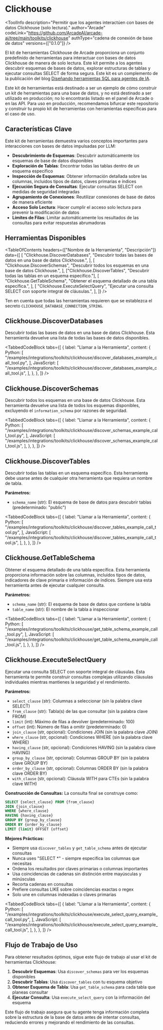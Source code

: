 # Clickhouse


<ToolInfo
  description="Permitir que los agentes interactúen con bases de datos Clickhouse (solo lectura)."
  author="Arcade"
  codeLink="https://github.com/ArcadeAI/arcade-ai/tree/main/toolkits/clickhouse"
  authType="cadena de conexión de base de datos"
  versions={["0.1.0"]}
/>

<Badges repo="arcadeai/arcade-clickhouse" />

El kit de herramientas Clickhouse de Arcade proporciona un conjunto predefinido de herramientas para interactuar con bases de datos Clickhouse de manera de solo lectura. Este kit permite a los agentes descubrir esquemas de bases de datos, explorar estructuras de tablas y ejecutar consultas SELECT de forma segura. Este kit es un complemento de la publicación del blog [Diseñando herramientas SQL para agentes de IA](https://blog.arcade.dev/sql-tools-ai-agents-security).

<Callout type="info">
  Este kit de herramientas está destinado a ser un ejemplo de cómo construir un kit de herramientas para una
  base de datos, y no está destinado a ser utilizado en producción; no lo encontrarás
  listado en el panel de Arcade o en las API. Para uso en producción, recomendamos
  bifurcar este repositorio y construir tu propio kit de herramientas con herramientas específicas para el caso de uso.
</Callout>

## Características Clave

Este kit de herramientas demuestra varios conceptos importantes para interacciones con bases de datos impulsadas por LLM:

- **Descubrimiento de Esquemas**: Descubrir automáticamente los esquemas de base de datos disponibles
- **Exploración de Tablas**: Encontrar todas las tablas dentro de un esquema específico
- **Inspección de Esquemas**: Obtener información detallada sobre las columnas, incluidos tipos de datos, claves primarias e índices
- **Ejecución Segura de Consultas**: Ejecutar consultas SELECT con medidas de seguridad integradas
- **Agrupamiento de Conexiones**: Reutilizar conexiones de base de datos de manera eficiente
- **Acceso Solo Lectura**: Hacer cumplir el acceso solo lectura para prevenir la modificación de datos
- **Límites de Filas**: Limitar automáticamente los resultados de las consultas para evitar respuestas abrumadoras

## Herramientas Disponibles

<TableOfContents
  headers={["Nombre de la Herramienta", "Descripción"]}
  data={[
    [
      "Clickhouse.DiscoverDatabases",
      "Descubrir todas las bases de datos en una base de datos Clickhouse.",
    ],
    [
      "Clickhouse.DiscoverSchemas",
      "Descubrir todos los esquemas en una base de datos Clickhouse.",
    ],
    ["Clickhouse.DiscoverTables", "Descubrir todas las tablas en un esquema específico."],
    [
      "Clickhouse.GetTableSchema",
      "Obtener el esquema detallado de una tabla específica.",
    ],
    [
      "Clickhouse.ExecuteSelectQuery",
      "Ejecutar una consulta SELECT con soporte integral de cláusulas.",
    ],
  ]}
/>

Ten en cuenta que todas las herramientas requieren que se establezca el secreto `CLICKHOUSE_DATABASE_CONNECTION_STRING`.

## Clickhouse.DiscoverDatabases

Descubrir todas las bases de datos en una base de datos Clickhouse. Esta herramienta devuelve una lista de todas las bases de datos disponibles.

<TabbedCodeBlock
  tabs={[
    {
      label: "Llamar a la Herramienta",
      content: {
        Python: [
          "/examples/integrations/toolkits/clickhouse/discover_databases_example_call_tool.py",
        ],
        JavaScript: [
          "/examples/integrations/toolkits/clickhouse/discover_databases_example_call_tool.js",
        ],
      },
    },
  ]}
/>

## Clickhouse.DiscoverSchemas

Descubrir todos los esquemas en una base de datos Clickhouse. Esta herramienta devuelve una lista de todos los esquemas disponibles, excluyendo el `information_schema` por razones de seguridad.

<TabbedCodeBlock
  tabs={[
    {
      label: "Llamar a la Herramienta",
      content: {
        Python: [
          "/examples/integrations/toolkits/clickhouse/discover_schemas_example_call_tool.py",
        ],
        JavaScript: [
          "/examples/integrations/toolkits/clickhouse/discover_schemas_example_call_tool.js",
        ],
      },
    },
  ]}
/>

## Clickhouse.DiscoverTables

Descubrir todas las tablas en un esquema específico. Esta herramienta debe usarse antes de cualquier otra herramienta que requiera un nombre de tabla.

**Parámetros:**

- `schema_name` (str): El esquema de base de datos para descubrir tablas (predeterminado: "public")

<TabbedCodeBlock
  tabs={[
    {
      label: "Llamar a la Herramienta",
      content: {
        Python: [
          "/examples/integrations/toolkits/clickhouse/discover_tables_example_call_tool.py",
        ],
        JavaScript: [
          "/examples/integrations/toolkits/clickhouse/discover_tables_example_call_tool.js",
        ],
      },
    },
  ]}
/>

## Clickhouse.GetTableSchema

Obtener el esquema detallado de una tabla específica. Esta herramienta proporciona información sobre las columnas, incluidos tipos de datos, indicadores de clave primaria e información de índices. Siempre usa esta herramienta antes de ejecutar cualquier consulta.

**Parámetros:**

- `schema_name` (str): El esquema de base de datos que contiene la tabla
- `table_name` (str): El nombre de la tabla a inspeccionar

<TabbedCodeBlock
  tabs={[
    {
      label: "Llamar a la Herramienta",
      content: {
        Python: [
          "/examples/integrations/toolkits/clickhouse/get_table_schema_example_call_tool.py",
        ],
        JavaScript: [
          "/examples/integrations/toolkits/clickhouse/get_table_schema_example_call_tool.js",
        ],
      },
    },
  ]}
/>

## Clickhouse.ExecuteSelectQuery

Ejecutar una consulta SELECT con soporte integral de cláusulas. Esta herramienta te permite construir consultas complejas utilizando cláusulas individuales mientras mantienes la seguridad y el rendimiento.

**Parámetros:**

- `select_clause` (str): Columnas a seleccionar (sin la palabra clave SELECT)
- `from_clause` (str): Tabla(s) de las que consultar (sin la palabra clave FROM)
- `limit` (int): Máximo de filas a devolver (predeterminado: 100)
- `offset` (int): Número de filas a omitir (predeterminado: 0)
- `join_clause` (str, opcional): Condiciones JOIN (sin la palabra clave JOIN)
- `where_clause` (str, opcional): Condiciones WHERE (sin la palabra clave WHERE)
- `having_clause` (str, opcional): Condiciones HAVING (sin la palabra clave HAVING)
- `group_by_clause` (str, opcional): Columnas GROUP BY (sin la palabra clave GROUP BY)
- `order_by_clause` (str, opcional): Columnas ORDER BY (sin la palabra clave ORDER BY)
- `with_clause` (str, opcional): Cláusula WITH para CTEs (sin la palabra clave WITH)

**Construcción de Consultas:**
La consulta final se construye como:

```sql
SELECT {select_clause} FROM {from_clause}
JOIN {join_clause}
WHERE {where_clause}
HAVING {having_clause}
GROUP BY {group_by_clause}
ORDER BY {order_by_clause}
LIMIT {limit} OFFSET {offset}
```

**Mejores Prácticas:**

- Siempre usa `discover_tables` y `get_table_schema` antes de ejecutar consultas
- Nunca uses "SELECT \*" - siempre especifica las columnas que necesitas
- Ordena los resultados por claves primarias o columnas importantes
- Usa coincidencias de cadenas sin distinción entre mayúsculas y minúsculas
- Recorta cadenas en consultas
- Prefiere consultas LIKE sobre coincidencias exactas o regex
- Solo une en columnas indexadas o claves primarias

<TabbedCodeBlock
  tabs={[
    {
      label: "Llamar a la Herramienta",
      content: {
        Python: [
          "/examples/integrations/toolkits/clickhouse/execute_select_query_example_call_tool.py",
        ],
        JavaScript: [
          "/examples/integrations/toolkits/clickhouse/execute_select_query_example_call_tool.js",
        ],
      },
    },
  ]}
/>

## Flujo de Trabajo de Uso

Para obtener resultados óptimos, sigue este flujo de trabajo al usar el kit de herramientas Clickhouse:

1. **Descubrir Esquemas**: Usa `discover_schemas` para ver los esquemas disponibles
2. **Descubrir Tablas**: Usa `discover_tables` con tu esquema objetivo
3. **Obtener Esquema de Tabla**: Usa `get_table_schema` para cada tabla que planeas consultar
4. **Ejecutar Consulta**: Usa `execute_select_query` con la información del esquema

Este flujo de trabajo asegura que tu agente tenga información completa sobre la estructura de la base de datos antes de intentar consultas, reduciendo errores y mejorando el rendimiento de las consultas.

<ToolFooter pipPackageName="arcade_clickhouse" />